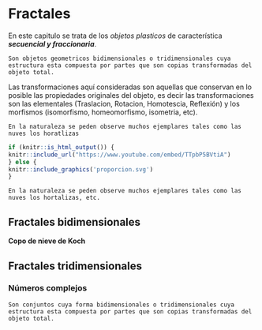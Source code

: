 # Fractales

En este capitulo se trata de los *objetos plasticos* de característica ***secuencial y fraccionaria***.

```definition
Son objetos geometricos bidimensionales o tridimensionales cuya estructura esta compuesta por partes que son copias transformadas del objeto total.
```

Las transformaciones aquí consideradas son aquellas que conservan en lo posible las propiedades originales del objeto, es decir las transformaciones son las elementales (Traslacion, Rotacion, Homotescia, Reflexión) y los morfismos (isomorfismo, homeomorfismo, isometria, etc).

```example
En la naturaleza se peden observe muchos ejemplares tales como las nuves los horatlizas
```

```r
if (knitr::is_html_output()) {
knitr::include_url("https://www.youtube.com/embed/TTpbP5BVtiA")
} else {
knitr::include_graphics('proporcion.svg')
}
```



```example
En la naturaleza se peden observe muchos ejemplares tales como las nuves los hortalizas, etc.
```

## Fractales bidimensionales
**Copo de nieve de Koch**








## Fractales tridimensionales


### Números complejos

```definition
Son conjuntos cuya forma bidimensionales o tridimensionales cuya estructura esta compuesta por partes que son copias transformadas del objeto total.
```
